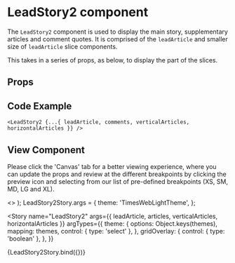 
<Meta
  title="Newskit Slices/Lead Story 2"
  component={LeadStory2}
/>

# LeadStory2 component
The `LeadStory2` component is used to display the main story, supplementary articles and comment quotes.
It is comprised of the `leadArticle` and smaller size of `leadArticle` slice components.

This takes in a series of props, as below, to display the part of the slices.

## Props
<Props of={LeadStory2} />

## Code Example
`<LeadStory2 {...{ leadArticle, comments, verticalArticles, horizontalArticles }} />`

## View Component
Please click the 'Canvas' tab for a better viewing experience, where you can update the props and review at the different breakpoints by clicking the preview icon and selecting from our list of pre-defined breakpoints (XS, SM, MD, LG and XL).

  <TCThemeProvider theme={theme}>
    <>
     <GridOverlay show={gridOverlay} />
     <LeadStory2 {...{ leadArticle, articles, verticalArticles, horizontalArticles }} />
    </>
  </TCThemeProvider>
);
LeadStory2Story.args = {
  theme: 'TimesWebLightTheme',
};

<Story 
  name="LeadStory2"
  args={{
    leadArticle,
    articles,
    verticalArticles,
    horizontalArticles
  }}
  argTypes={{
    theme: {
      options: Object.keys(themes),
      mapping: themes,
      control: { type: 'select' },
    },
  gridOverlay: {
      control: { type: 'boolean' },
    },
  }}
>
  {LeadStory2Story.bind({})}
</Story>

